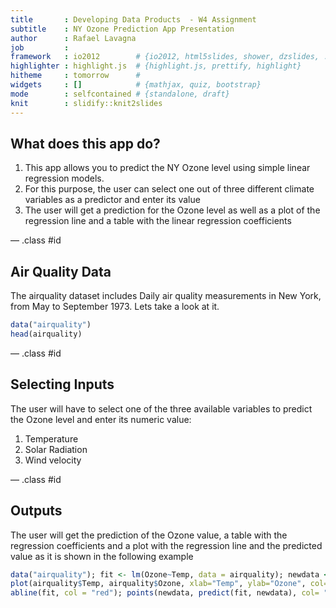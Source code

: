 ```yaml
---
title       : Developing Data Products  - W4 Assignment
subtitle    : NY Ozone Prediction App Presentation
author      : Rafael Lavagna
job         : 
framework   : io2012        # {io2012, html5slides, shower, dzslides, ...}
highlighter : highlight.js  # {highlight.js, prettify, highlight}
hitheme     : tomorrow      # 
widgets     : []            # {mathjax, quiz, bootstrap}
mode        : selfcontained # {standalone, draft}
knit        : slidify::knit2slides
---
```


## What does this app do?

1. This app allows you to predict the NY Ozone level using simple linear regression models.
2. For this purpose, the user can select one out of three different climate variables as a predictor and enter its value
3. The user will get a prediction for the Ozone level as well as a plot of the regression line and
a table with the linear regression coefficients

--- .class #id 

## Air Quality Data

The airquality dataset includes Daily air quality measurements in New York, from May to September 1973.
Lets take a look at it.

```r
data("airquality")
head(airquality)
```

--- .class #id 

## Selecting Inputs

The user will have to select one of the three available variables to predict the Ozone level and enter
its numeric value:

1. Temperature
2. Solar Radiation
3. Wind velocity

--- .class #id 

## Outputs

The user will get the prediction of the Ozone value, a table with the regression coefficients and a plot
with the regression line and the predicted value as it is shown in the following example

```r
data("airquality"); fit <- lm(Ozone~Temp, data = airquality); newdata <- data.frame(Temp = 75)
plot(airquality$Temp, airquality$Ozone, xlab="Temp", ylab="Ozone", col='blue',main='Scatter Plot')
abline(fit, col = "red"); points(newdata, predict(fit, newdata), col= "green", pch = 3, cex = 2)
```


